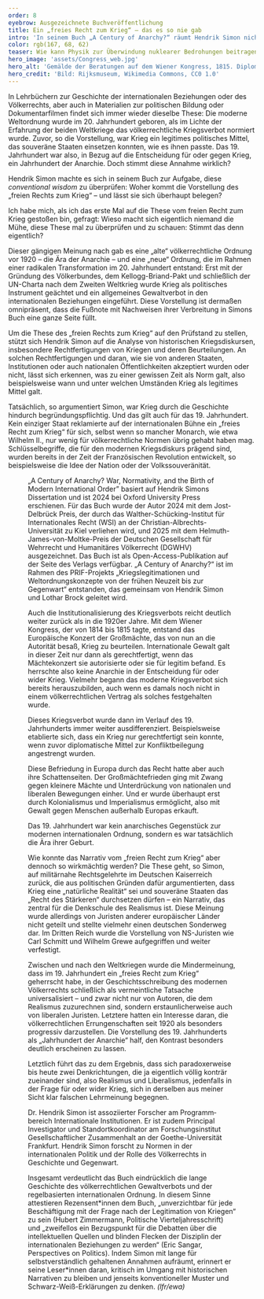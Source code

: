 ```yaml
---
order: 8
eyebrow: Ausgezeichnete Buchveröffentlichung
title: Ein „freies Recht zum Krieg“ – das es so nie gab
intro: 'In seinem Buch „A Century of Anarchy?“ räumt Hendrik Simon nicht nur mit einer weit verbreiteten Schwarz-Weiß-Denke, sondern auch mit einem fest etablierten Mythos auf. Um die Antwort auf die titelgebende Frage des über 400 Seiten umfassenden Werks vorwegzunehmen: Ein „freies Recht zum Krieg“, das dann im 20. Jahrhundert von einer völkerrechtlichen Ordnung mit Gewaltverbot abgelöst wurde, hat es im 19. Jahrhundert nicht gegeben.'
color: rgb(167, 68, 62)
teaser: Wie kann Physik zur Überwindung nuklearer Bedrohungen beitragen? Die neue Forschungsgruppe Science for Nuclear Diplomacy erforscht technische Grundlagen nuklearer Rüstungskontrolle.
hero_image: 'assets/Congress_web.jpg'
hero_alt: 'Gemälde der Beratungen auf dem Wiener Kongress, 1815. Diplomaten versammeln sich um einen Tisch, auf dem eine große Landkarte liegt. An der Wand zwei allegorische Gemälde.'
hero_credit: 'Bild: Rijksmuseum, Wikimedia Commons, CC0 1.0'
---
```


<Leadin>In Lehrbüchern zur Geschichte </Leadin> der internationalen Beziehungen oder des Völkerrechts, aber auch in Materialien zur politischen Bildung oder Dokumentarfilmen findet sich immer wieder dieselbe These: Die moderne Weltordnung wurde im 20. Jahrhundert geboren, als im Lichte der Erfahrung der beiden Weltkriege das völkerrechtliche Kriegsverbot normiert wurde. Zuvor, so die Vorstellung, war Krieg ein legitimes politisches Mittel, das souveräne Staaten einsetzen konnten, wie es ihnen passte. Das 19. Jahrhundert war also, in Bezug auf die Entscheidung für oder gegen Krieg, ein Jahrhundert der Anarchie. Doch stimmt diese Annahme wirklich?

Hendrik Simon machte es sich in seinem Buch zur Aufgabe, diese *conventional wisdom* zu überprüfen: Woher kommt die Vorstellung des „freien Rechts zum Krieg“ – und lässt sie sich überhaupt belegen?

<Quote cite="Hendrik Simon, PRIF Talk 009">

Ich habe mich, als ich das erste Mal auf die These vom freien Recht zum Krieg gestoßen bin, gefragt: Wieso macht sich eigent­lich niemand die Mühe, diese These mal zu überprüfen und zu schauen: Stimmt das denn eigentlich?

</Quote>

Dieser gängigen Meinung nach gab es eine „alte“ völkerrechtliche Ordnung vor 1920 – die Ära der Anarchie – und eine „neue“ Ordnung, die im Rahmen einer radikalen Transformation im 20. Jahrhundert entstand: Erst mit der Gründung des Völkerbundes, dem Kellogg-Briand-Pakt und schließlich der UN-Charta nach dem Zweiten Weltkrieg wurde Krieg als politisches Instrument geächtet und ein allgemeines Gewaltverbot in den internationalen Beziehungen eingeführt. Diese Vorstellung ist dermaßen omnipräsent, dass die Fußnote mit Nachweisen ihrer Verbreitung in Simons Buch eine ganze Seite füllt.

Um die These des „freien Rechts zum Krieg“ auf den Prüfstand zu stellen, stützt sich Hendrik Simon auf die Analyse von historischen Kriegsdiskursen, insbesondere Rechtfertigungen von Kriegen und deren Beurteilungen. An solchen Rechtfertigungen und daran, wie sie von anderen Staaten, Institutionen oder auch nationalen Öffentlichkeiten akzeptiert wurden oder nicht, lässt sich erkennen, was zu einer gewissen Zeit als Norm galt, also beispielsweise wann und unter welchen Umständen Krieg als legitimes Mittel galt.

Tatsächlich, so argumentiert Simon, war Krieg durch die Geschichte hindurch begründungspflichtig. Und das gilt auch für das 19. Jahrhundert. Kein einziger Staat reklamierte auf der internationalen Bühne ein „freies Recht zum Krieg“ für sich, selbst wenn so mancher Monarch, wie etwa Wilhelm II., nur wenig für völkerrechtliche Normen übrig gehabt haben mag. Schlüsselbegriffe, die für den modernen Kriegsdiskurs prägend sind, wurden bereits in der Zeit der Französischen Revolution entwickelt, so beispielsweise die Idee der Nation oder der Volkssouveränität.

<Figure src="assets/Century-of-anarchy_Simon.jpg" size="leftMargin" alt="Buchcover" />

<Callout eyebrow="Infobox" title="Über das Buch" expandable={false}>

„A Century of Anarchy? War, Normativity, and the Birth of Modern International Order” basiert auf Hendrik Simons Dissertation und ist 2024 bei Oxford University Press erschienen. Für das Buch wurde der Autor 2024 mit dem Jost-Delbrück Preis, der durch das Walther-Schücking-Institut für Internationales Recht (WSI) an der Christian-Albrechts-Universität zu Kiel verliehen wird, und 2025 mit dem Helmuth-James-von-Moltke-Preis der Deutschen Gesellschaft für Wehrrecht und Humanitäres Völkerrecht (DGWHV) ausgezeichnet. Das Buch ist als Open-Access-Publikation auf der Seite des Verlags verfügbar. „A Century of Anarchy?“ ist im Rahmen des PRIF-Projekts „Kriegslegitimationen und Weltordnungskonzepte von der frühen Neuzeit bis zur Gegenwart“ entstanden, das gemeinsam von Hendrik Simon und Lothar Brock geleitet wird.

</Callout>

Auch die Institutionalisierung des Kriegsverbots reicht deutlich weiter zurück als in die 1920er Jahre. Mit dem Wiener Kongress, der von 1814 bis 1815 tagte, entstand das Europäische Konzert der Großmächte, das von nun an die Autorität besaß, Krieg zu beurteilen. Internationale Gewalt galt in dieser Zeit nur dann als gerechtfertigt, wenn das Mächtekonzert sie autorisierte oder sie für legitim befand. Es herrschte also keine Anarchie in der Entscheidung für oder wider Krieg. Vielmehr begann das moderne Kriegsverbot sich bereits herauszubilden, auch wenn es damals noch nicht in einem völkerrechtlichen Vertrag als solches festgehalten wurde.

Dieses Kriegsverbot wurde dann im Verlauf des 19. Jahrhunderts immer weiter ausdifferenziert. Beispielsweise etablierte sich, dass ein Krieg nur gerechtfertigt sein konnte, wenn zuvor diplomatische Mittel zur Konfliktbeilegung angestrengt wurden.

Diese Befriedung in Europa durch das Recht hatte aber auch ihre Schattenseiten. Der Großmächtefrieden ging mit Zwang gegen kleinere Mächte und Unterdrückung von nationalen und liberalen Bewegungen einher. Und er wurde überhaupt erst durch Kolonialismus und Imperialismus ermöglicht, also mit Gewalt gegen Menschen außerhalb Europas erkauft.

<Quote cite="Hendrik Simon, PRIF Talk 009">

Das 19. Jahrhundert war kein anarchisches Gegenstück zur modernen internationalen Ordnung, sondern es war tatsächlich die Ära ihrer Geburt.

</Quote>

Wie konnte das Narrativ vom „freien Recht zum Krieg“ aber dennoch so wirkmächtig werden? Die These geht, so Simon, auf militärnahe Rechtsgelehrte im Deutschen Kaiserreich zurück, die aus politischen Gründen dafür argumentierten, dass Krieg eine „natürliche Realität“ sei und souveräne Staaten das „Recht des Stärkeren“ durchsetzen dürfen – ein Narrativ, das zentral für die Denkschule des Realismus ist. Diese Meinung wurde allerdings von Juristen anderer europäischer Länder nicht geteilt und stellte vielmehr einen deutschen Sonderweg dar. Im Dritten Reich wurde die Vorstellung von NS-Juristen wie Carl Schmitt und Wilhelm Grewe aufgegriffen und weiter verfestigt.

Zwischen und nach den Weltkriegen wurde die Mindermeinung, dass im 19. Jahrhundert ein „freies Recht zum Krieg“ geherrscht habe, in der Geschichtsschreibung des modernen Völkerrechts schließlich als vermeintliche Tatsache universalisiert – und zwar nicht nur von Autoren, die dem Realismus zuzurechnen sind, sondern erstaunlicherweise auch von liberalen Juristen. Letztere hatten ein Interesse daran, die völkerrechtlichen Errungenschaften seit 1920 als besonders progressiv darzustellen. Die Vorstellung des 19. Jahrhunderts als „Jahrhundert der Anarchie“ half, den Kontrast besonders deutlich erscheinen zu lassen.

<Quote cite="Hendrik Simon, PRIF Talk 009">

Letztlich führt das zu dem Ergebnis, dass sich paradoxerweise bis heute zwei Denkrichtungen, die ja eigentlich völlig konträr zueinander sind, also Realismus und Liberalismus, jedenfalls in der Frage für oder wider Krieg, sich in derselben aus meiner Sicht klar falschen Lehrmeinung begegnen.
</Quote>

<PersonList>
  <Person name="Hendrik Simon" image="assets/Simon_Portrait_web.jpg" >

Dr. Hendrik Simon ist assoziierter Forscher am Programm­bereich Internationale Institutionen. Er ist zudem Principal Investigator und Standortkoordinator am Forschungsinstitut Gesellschaftlicher Zusammenhalt an der Goethe-Universität Frankfurt. Hendrik Simon forscht zu Normen in der internationalen Politik und der Rolle des Völkerrechts in Geschichte und Gegenwart.

</Person>
</PersonList>

Insgesamt verdeutlicht das Buch eindrücklich die lange Geschichte des völkerrechtlichen Gewaltverbots und der regelbasierten internationalen Ordnung. In diesem Sinne attestieren Rezensent\*innen dem Buch, „unverzichtbar für jede Beschäftigung mit der Frage nach der Legitimation von Kriegen“ zu sein (Hubert Zimmermann, Politische Vierteljahresschrift) und „zweifellos ein Bezugspunkt für die Debatten über die intellektuellen Quellen und blinden Flecken der Disziplin der internationalen Beziehungen zu werden“ (Eric Sangar, Perspectives on Politics). Indem Simon mit lange für selbstverständlich gehaltenen Annahmen aufräumt, erinnert er seine Leser\*innen daran, kritisch im Umgang mit historischen Narrativen zu bleiben und jenseits konventioneller Muster und Schwarz-Weiß-Erklärungen zu denken. *(lfr/ewa)*
